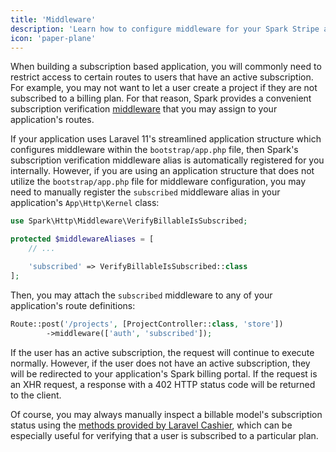 ```yaml
---
title: 'Middleware'
description: 'Learn how to configure middleware for your Spark Stripe application.'
icon: 'paper-plane'
---
```


When building a subscription based application, you will commonly need to restrict access to certain routes to users that have an active subscription. For example, you may not want to let a user create a project if they are not subscribed to a billing plan. For that reason, Spark provides a convenient subscription verification [middleware](https://laravel.com/docs/middleware) that you may assign to your application's routes.

If your application uses Laravel 11's streamlined application structure which configures middleware within the `bootstrap/app.php` file, then Spark's subscription verification middleware alias is automatically registered for you internally. However, if you are using an application structure that does not utilize the `bootstrap/app.php` file for middleware configuration, you may need to manually register the `subscribed` middleware alias in your application's `App\Http\Kernel` class:

```php
use Spark\Http\Middleware\VerifyBillableIsSubscribed;

protected $middlewareAliases = [
    // ...

    'subscribed' => VerifyBillableIsSubscribed::class
];
```

Then, you may attach the `subscribed` middleware to any of your application's route definitions:

```php
Route::post('/projects', [ProjectController::class, 'store'])
        ->middleware(['auth', 'subscribed']);
```

If the user has an active subscription, the request will continue to execute normally. However, if the user does not have an active subscription, they will be redirected to your application's Spark billing portal. If the request is an XHR request, a response with a 402 HTTP status code will be returned to the client.

<Note>

Of course, you may always manually inspect a billable model's subscription status using the [methods provided by Laravel Cashier](https://laravel.com/docs/billing#checking-subscription-status), which can be especially useful for verifying that a user is subscribed to a particular plan.
</Note>
